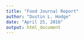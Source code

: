 ```yaml
---
title: "Food Journal Report"
author: "Dustin L. Hodge"
date: "April 25, 2016"
output: html_document
---
```


